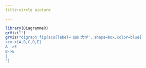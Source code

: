 ```yaml
---
title:circle picture

---
```

```r
library(DiagrammeR)
grViz("")
grViz("digraph fig{scu[label='四川大学'，shape=box,color=blue]
scu->{A,B,C,D,E}
A ->E
B->E
}
")

```
